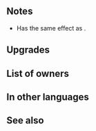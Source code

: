 {{SkillPage Tabs}}{{Weapon Infobox
|tagid=SID_聖祭の光炎＋
|intID=2731
|userVersion1=Closed|userVersion2=Open
|weaponType=Red Tome
|might=12
|range=2
|effect=At start of turn, restores 10 HP. At start of combat, if unit's HP ≥ 25%, grants Atk/Spd+5 to unit during combat.
|exclusive=0
|cost=300
|statModifiers=0,12,0,0,0
|required=Luminous Grace
|refinePaths=default
|refineSP=350
|refineMedals=500
|refineStones=50
|properties=
}}
==Notes==
* Has the same effect as {{St|Recover Ring}}.
{{Start-of-turn healing}}
{{Combat boosts}}

==Upgrades==
{{Weapon Upgrade List}}
==List of owners==
{{Skill Hero List}}
==In other languages==
{{OtherLanguages
|japanese=聖祭の光炎＋
|german=Helle Grazie+
|spanishEU=Brillo grácil +
|spanishLA=Brillo grácil +
|french=Grâce brillante +
|italian=Grazia fulgida+
|chineseTW=聖祭光炎＋
|portuguese=Brilho gracioso+
}}
==See also==
{{See also skills|cond=Description LIKE '%start of turn, restores 10 HP.%' OR Description LIKE '%if unit_s HP ≥%grants Atk/Spd+_%during combat%'|columns=3}}
{{Weapons Navbox}}